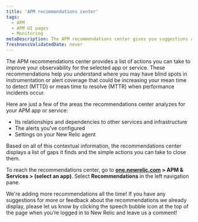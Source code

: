 ```yaml
---
title: 'APM recommendations center'
tags:
  - APM
  - APM UI pages
  - Monitoring
metaDescription: The APM recommendations center gives you suggestions about how you might improve your application monitoring.
freshnessValidatedDate: never
---
```


The APM recommendations center provides a list of actions you can take to improve your observability for the selected app or service. These recommendations help you understand where you may have blind spots in instrumentation or alert coverage that could be increasing your mean time to detect (MTTD) or mean time to resolve (MTTR) when performance incidents occur.

Here are just a few of the areas the recommendations center analyzes for your APM app or service:

* Its relationships and dependencies to other services and infrastructure
* The alerts you've configured
* Settings on your New Relic agent

Based on all of this contextual information, the recommendations center displays a list of gaps it finds and the simple actions you can take to close them.

To reach the recommendations center, go to <DNT>**[one.newrelic.com](https://one.newrelic.com/all-capabilities)  > APM & Services > (select an app)**</DNT>. Select <DNT>**Recommendations**</DNT> in the left navigation pane.

We're adding more recommendations all the time! If you have any suggestions for more or feedback about the recommendations we already display, please let us know by clicking the speech bubble icon at the top of the page when you’re logged in to New Relic and leave us a comment!
